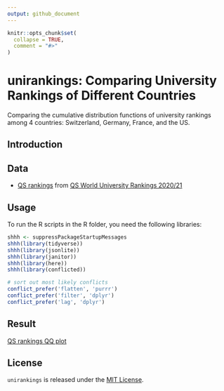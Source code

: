 ```yaml
---
output: github_document
---
```


<!-- README.md is generated from README.Rmd. Please edit that file -->

```r
knitr::opts_chunk$set(
  collapse = TRUE,
  comment = "#>"
)

```

# unirankings: Comparing University Rankings of Different Countries

<!-- badges: start -->
<!-- badges: end -->

Comparing the cumulative distribution functions of university rankings among 4 countries: Switzerland, Germany, France, and the US.

## Introduction

## Data

* [QS rankings](https://github.com/zambujo/unirankings/blob/master/data/qs.csv) from [QS World University Rankings  2020/21](http://www.topuniversities.com/university-rankings/world-university-rankings)

## Usage

To run the R scripts in the R folder, you need the following libraries:

```r
shhh <- suppressPackageStartupMessages
shhh(library(tidyverse))
shhh(library(jsonlite))
shhh(library(janitor))
shhh(library(here))
shhh(library(conflicted))
```
```r
# sort out most likely conflicts
conflict_prefer('flatten', 'purrr')
conflict_prefer('filter', 'dplyr')
conflict_prefer('lag', 'dplyr')
```


## Result

[QS rankings QQ plot](qs-qqplot.svg)

## License

`unirankings` is released under the [MIT License](./LICENCE.md).
